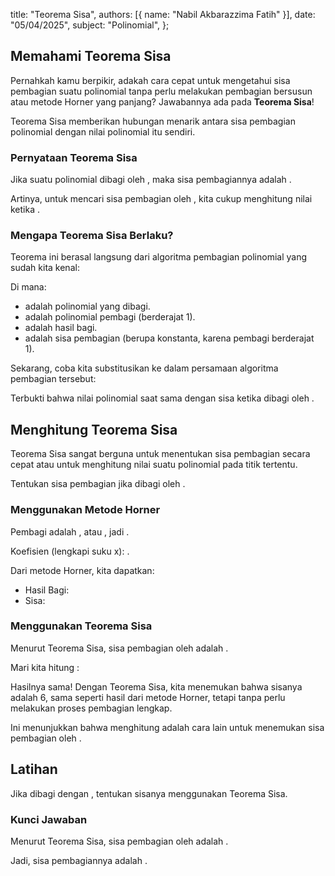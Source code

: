   title: "Teorema Sisa",
  authors: [{ name: "Nabil Akbarazzima Fatih" }],
  date: "05/04/2025",
  subject: "Polinomial",
};

## Memahami Teorema Sisa

Pernahkah kamu berpikir, adakah cara cepat untuk mengetahui sisa pembagian suatu polinomial tanpa perlu melakukan pembagian bersusun atau metode Horner yang panjang? Jawabannya ada pada **Teorema Sisa**!

Teorema Sisa memberikan hubungan menarik antara sisa pembagian polinomial dengan nilai polinomial itu sendiri.

### Pernyataan Teorema Sisa

Jika suatu polinomial <InlineMath math="P(x)" /> dibagi oleh <InlineMath math="(x - c)" />, maka sisa pembagiannya adalah <InlineMath math="S = P(c)" />.

Artinya, untuk mencari sisa pembagian <InlineMath math="P(x)" /> oleh <InlineMath math="(x - c)" />, kita cukup menghitung nilai <InlineMath math="P(x)" /> ketika <InlineMath math="x = c" />.

### Mengapa Teorema Sisa Berlaku?

Teorema ini berasal langsung dari algoritma pembagian polinomial yang sudah kita kenal:

<BlockMath math="P(x) = (x - c) \cdot H(x) + S" />

Di mana:

- <InlineMath math="P(x)" /> adalah polinomial yang dibagi.
- <InlineMath math="(x - c)" /> adalah polinomial pembagi (berderajat 1).
- <InlineMath math="H(x)" /> adalah hasil bagi.
- <InlineMath math="S" /> adalah sisa pembagian (berupa konstanta, karena pembagi berderajat 1).

Sekarang, coba kita substitusikan <InlineMath math="x = c" /> ke dalam persamaan algoritma pembagian tersebut:

<div className="flex flex-col gap-4">
  <BlockMath math="P(c) = (c - c) \cdot H(c) + S" />
  <BlockMath math="P(c) = (0) \cdot H(c) + S" />
  <BlockMath math="P(c) = 0 + S" />
  <BlockMath math="P(c) = S" />
</div>

Terbukti bahwa nilai polinomial <InlineMath math="P(x)" /> saat <InlineMath math="x = c" /> sama dengan sisa <InlineMath math="S" /> ketika <InlineMath math="P(x)" /> dibagi oleh <InlineMath math="(x - c)" />.

## Menghitung Teorema Sisa

Teorema Sisa sangat berguna untuk menentukan sisa pembagian secara cepat atau untuk menghitung nilai suatu polinomial pada titik tertentu.

Tentukan sisa pembagian jika <InlineMath math="P(x) = 2x^5 + 5x^4 - 10x^3 + 9x^2 - 10" /> dibagi oleh <InlineMath math="x + 4" />.

### Menggunakan Metode Horner

Pembagi adalah <InlineMath math="x + 4" />, atau <InlineMath math="x - (-4)" />, jadi <InlineMath math="c = -4" />.

Koefisien <InlineMath math="P(x)" /> (lengkapi suku x): <InlineMath math="2, 5, -10, 9, 0, -10" />.

<BlockMath
  math="
\begin{array}{c|cccccc}
-4 & 2 & 5 & -10 & 9 & 0 & -10 \\
  &   & -8 & 12 & -8 & -4 & 16 \\
\hline
  & 2 & -3 & 2 & 1 & -4 & \boxed{6} \\
\end{array}
"
/>

Dari metode Horner, kita dapatkan:

- Hasil Bagi: <InlineMath math="H(x) = 2x^4 - 3x^3 + 2x^2 + x - 4" />
- Sisa: <InlineMath math="S = \boxed{6}" />

### Menggunakan Teorema Sisa

Menurut Teorema Sisa, sisa pembagian <InlineMath math="P(x)" /> oleh <InlineMath math="x - (-4)" /> adalah <InlineMath math="P(-4)" />.

Mari kita hitung <InlineMath math="P(-4)" />:

<div className="flex flex-col gap-4">
  <BlockMath math="P(-4) = 2(-4)^5 + 5(-4)^4 - 10(-4)^3 + 9(-4)^2 - 10" />
  <BlockMath math="P(-4) = 2(-1024) + 5(256) - 10(-64) + 9(16) - 10" />
  <BlockMath math="P(-4) = -2048 + 1280 + 640 + 144 - 10" />
  <BlockMath math="P(-4) = -2048 + 1920 + 144 - 10" />
  <BlockMath math="P(-4) = -128 + 144 - 10" />
  <BlockMath math="P(-4) = 16 - 10" />
  <BlockMath math="P(-4) = 6" />
</div>

Hasilnya sama! Dengan Teorema Sisa, kita menemukan bahwa sisanya adalah 6, sama seperti hasil dari metode Horner, tetapi tanpa perlu melakukan proses pembagian lengkap.

Ini menunjukkan bahwa menghitung <InlineMath math="P(c)" /> adalah cara lain untuk menemukan sisa pembagian oleh <InlineMath math="(x-c)" />.

## Latihan

Jika <InlineMath math="P(x) = 3x^5 - 20x^4 - 6x^3 - 48x - 8" /> dibagi dengan <InlineMath math="x - 7" />, tentukan sisanya menggunakan Teorema Sisa.

### Kunci Jawaban

Menurut Teorema Sisa, sisa pembagian <InlineMath math="P(x)" /> oleh <InlineMath math="x - 7" /> adalah <InlineMath math="P(7)" />.

<div className="flex flex-col gap-4">
  <BlockMath math="P(7) = 3(7)^5 - 20(7)^4 - 6(7)^3 - 48(7) - 8" />
  <BlockMath math="P(7) = 3(16807) - 20(2401) - 6(343) - 336 - 8" />
  <BlockMath math="P(7) = 50421 - 48020 - 2058 - 336 - 8" />
  <BlockMath math="P(7) = 2401 - 2058 - 336 - 8" />
  <BlockMath math="P(7) = 343 - 336 - 8" />
  <BlockMath math="P(7) = 7 - 8" />
  <BlockMath math="P(7) = -1" />
</div>

Jadi, sisa pembagiannya adalah <InlineMath math="-1" />.
